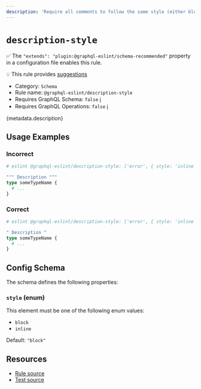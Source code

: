 ```yaml
---
description: 'Require all comments to follow the same style (either block or inline).'
---
```


# `description-style`

✅ The `"extends": "plugin:@graphql-eslint/schema-recommended"` property in a configuration file
enables this rule.

💡 This rule provides
[suggestions](https://eslint.org/docs/developer-guide/working-with-rules#providing-suggestions)

- Category: `Schema`
- Rule name: `@graphql-eslint/description-style`
- Requires GraphQL Schema: `false`
  [ℹ️](/docs/getting-started#extended-linting-rules-with-graphql-schema)
- Requires GraphQL Operations: `false`
  [ℹ️](/docs/getting-started#extended-linting-rules-with-siblings-operations)

{metadata.description}

## Usage Examples

### Incorrect

```graphql
# eslint @graphql-eslint/description-style: ['error', { style: 'inline' }]

""" Description """
type someTypeName {
  # ...
}
```

### Correct

```graphql
# eslint @graphql-eslint/description-style: ['error', { style: 'inline' }]

" Description "
type someTypeName {
  # ...
}
```

## Config Schema

The schema defines the following properties:

### `style` (enum)

This element must be one of the following enum values:

- `block`
- `inline`

Default: `"block"`

## Resources

- [Rule source](https://github.com/dimaMachina/graphql-eslint/tree/master/packages/plugin/src/rules/description-style.ts)
- [Test source](https://github.com/dimaMachina/graphql-eslint/tree/master/packages/plugin/__tests__/description-style.spec.ts)
